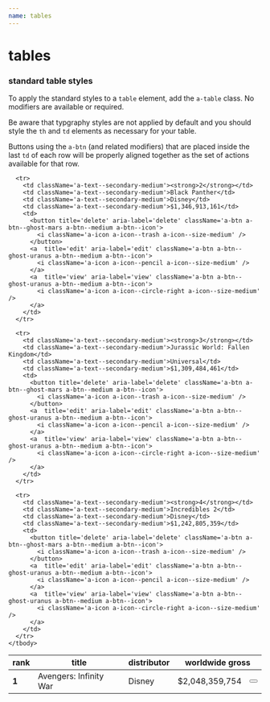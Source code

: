 ```yaml
---
name: tables
---
```



# tables

### standard table styles

To apply the standard styles to a `table` element, add the `a-table` class. No
modifiers are available or required.

Be aware that typgraphy styles are not applied by default and you should style
the `th` and `td` elements as necessary for your table.

Buttons using the `a-btn` (and related modifiers) that are placed inside the last
`td` of each row will be properly aligned together as the set of actions available
for that row.

<Playground>
  <table className='a-table'>
    <thead>
      <tr>
        <th className='a-text--medium' scope='col'>rank</th>
        <th className='a-text--medium' scope='col'>title</th>
        <th className='a-text--medium' scope='col'>distributor</th>
        <th className='a-text--medium' scope='col' colspan='2'>worldwide gross</th>
      </tr>
    </thead>
    <tbody>
      <tr>
        <td className='a-text--secondary-medium'><strong>1</strong></td>
        <td className='a-text--secondary-medium'>Avengers: Infinity War</td>
        <td className='a-text--secondary-medium'>Disney</td>
        <td className='a-text--secondary-medium'>$2,048,359,754</td>
        <td>
          <button title='delete' aria-label='delete' className='a-btn a-btn--ghost-mars a-btn--medium a-btn--icon'>
            <i className='a-icon a-icon--trash a-icon--size-medium' />
          </button>
          <a  title='edit' aria-label='edit' className='a-btn a-btn--ghost-uranus a-btn--medium a-btn--icon'>
            <i className='a-icon a-icon--pencil a-icon--size-medium' />
          </a>
          <a  title='view' aria-label='view' className='a-btn a-btn--ghost-uranus a-btn--medium a-btn--icon'>
            <i className='a-icon a-icon--circle-right a-icon--size-medium' />
          </a>
        </td>
      </tr>

      <tr>
        <td className='a-text--secondary-medium'><strong>2</strong></td>
        <td className='a-text--secondary-medium'>Black Panther</td>
        <td className='a-text--secondary-medium'>Disney</td>
        <td className='a-text--secondary-medium'>$1,346,913,161</td>
        <td>
          <button title='delete' aria-label='delete' className='a-btn a-btn--ghost-mars a-btn--medium a-btn--icon'>
            <i className='a-icon a-icon--trash a-icon--size-medium' />
          </button>
          <a  title='edit' aria-label='edit' className='a-btn a-btn--ghost-uranus a-btn--medium a-btn--icon'>
            <i className='a-icon a-icon--pencil a-icon--size-medium' />
          </a>
          <a  title='view' aria-label='view' className='a-btn a-btn--ghost-uranus a-btn--medium a-btn--icon'>
            <i className='a-icon a-icon--circle-right a-icon--size-medium' />
          </a>
        </td>
      </tr>

      <tr>
        <td className='a-text--secondary-medium'><strong>3</strong></td>
        <td className='a-text--secondary-medium'>Jurassic World: Fallen Kingdom</td>
        <td className='a-text--secondary-medium'>Universal</td>
        <td className='a-text--secondary-medium'>$1,309,484,461</td>
        <td>
          <button title='delete' aria-label='delete' className='a-btn a-btn--ghost-mars a-btn--medium a-btn--icon'>
            <i className='a-icon a-icon--trash a-icon--size-medium' />
          </button>
          <a  title='edit' aria-label='edit' className='a-btn a-btn--ghost-uranus a-btn--medium a-btn--icon'>
            <i className='a-icon a-icon--pencil a-icon--size-medium' />
          </a>
          <a  title='view' aria-label='view' className='a-btn a-btn--ghost-uranus a-btn--medium a-btn--icon'>
            <i className='a-icon a-icon--circle-right a-icon--size-medium' />
          </a>
        </td>
      </tr>

      <tr>
        <td className='a-text--secondary-medium'><strong>4</strong></td>
        <td className='a-text--secondary-medium'>Incredibles 2</td>
        <td className='a-text--secondary-medium'>Disney</td>
        <td className='a-text--secondary-medium'>$1,242,805,359</td>
        <td>
          <button title='delete' aria-label='delete' className='a-btn a-btn--ghost-mars a-btn--medium a-btn--icon'>
            <i className='a-icon a-icon--trash a-icon--size-medium' />
          </button>
          <a  title='edit' aria-label='edit' className='a-btn a-btn--ghost-uranus a-btn--medium a-btn--icon'>
            <i className='a-icon a-icon--pencil a-icon--size-medium' />
          </a>
          <a  title='view' aria-label='view' className='a-btn a-btn--ghost-uranus a-btn--medium a-btn--icon'>
            <i className='a-icon a-icon--circle-right a-icon--size-medium' />
          </a>
        </td>
      </tr>
    </tbody>
  </table>
</Playground>
